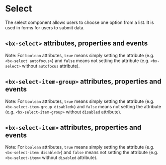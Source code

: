 
# Select

The select component allows users to choose one option from a list. It is used in forms for users to submit data.

<Preview withToolbar>
  <Story id="components-select--default" height="200px" />
</Preview>

## `<bx-select>` attributes, properties and events

Note: For `boolean` attributes, `true` means simply setting the attribute (e.g. `<bx-select autofocus>`) and `false` means not setting the attribute (e.g. `<bx-select>` without `autofocus` attribute).

<Props of="bx-select-item" />

## `<bx-select-item-group>` attributes, properties and events

Note: For `boolean` attributes, `true` means simply setting the attribute (e.g. `<bx-select-item-group disabled>`) and `false` means not setting the attribute (e.g. `<bx-select-item-group>` without `disabled` attribute).

<Props of="bx-select-item-group" />

## `<bx-select-item>` attributes, properties and events

Note: For `boolean` attributes, `true` means simply setting the attribute (e.g. `<bx-select-item disabled>`) and `false` means not setting the attribute (e.g. `<bx-select-item>` without `disabled` attribute).

<Props of="bx-select-item" />
